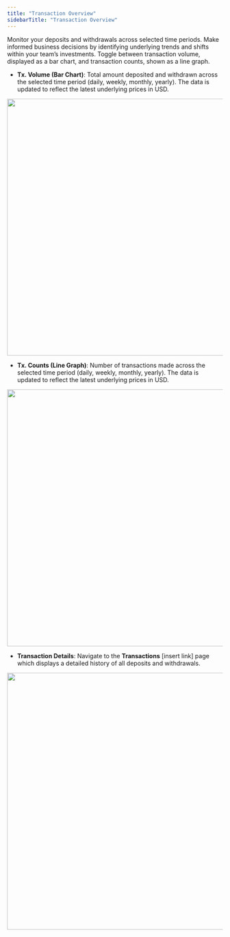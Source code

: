 ```yaml
---
title: "Transaction Overview"
sidebarTitle: "Transaction Overview"
---
```


Monitor your deposits and withdrawals across selected time periods. Make informed business decisions by identifying underlying trends and shifts within your team’s investments. Toggle between transaction volume, displayed as a bar chart, and transaction counts, shown as a line graph.

- **Tx. Volume (Bar Chart)**: Total amount deposited and withdrawn across the selected time period (daily, weekly, monthly, yearly). The data is updated to reflect the latest underlying prices in USD.

<img src="/images/dashboard/5.png" width="700" height="600"/>

- **Tx. Counts (Line Graph)**: Number of transactions made across the selected time period (daily, weekly, monthly, yearly). The data is updated to reflect the latest underlying prices in USD.

<img src="/images/dashboard/6.png" width="700" height="600"/>

- **Transaction Details**: Navigate to the **Transactions** [insert link] page which displays a detailed history of all deposits and withdrawals.

<img src="/images/dashboard/7.png" width="700" height="600"/>